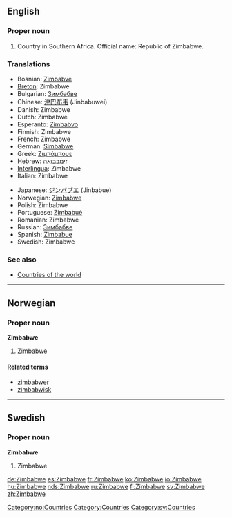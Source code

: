 ==English==
{{wikipedia}}
===Proper noun===

# Country in Southern Africa. Official name: Republic of Zimbabwe.

===Translations===
{{top}}
*Bosnian: [[Zimbabve]] {{m}}
*[[Breton]]: Zimbabwe
*Bulgarian: [[Зимбабве]]
*Chinese: [[津巴布韦]] (Jinbabuwei)
*Danish: Zimbabwe
*Dutch: Zimbabwe
*Esperanto: [[Zimbabvo]]
*Finnish: Zimbabwe
*French: Zimbabwe {{m}}
*German: [[Simbabwe]]
*Greek: [[Ζιμπάμπουε]] {{f}}
*Hebrew: [[זימבבואה]]
*[[Interlingua]]: Zimbabwe
*Italian: Zimbabwe {{m}}
{{mid}}
*Japanese: [[ジンバブエ]] (Jinbabue)
*Norwegian: [[#Norwegian|Zimbabwe]]
*Polish: Zimbabwe
*Portuguese: [[Zimbabué]]
*Romanian: Zimbabwe
*Russian: [[Зимбабве]]
*Spanish: [[Zimbabue]]
*Swedish: Zimbabwe
{{bottom}}

===See also===
*[[Countries of the world]]

----
==Norwegian==
===Proper noun===
[[Category:no:Countries]]
'''Zimbabwe'''
#[[#English|Zimbabwe]]
====Related terms====
*[[zimbabwer]]
*[[zimbabwisk]]

----
==Swedish==
===Proper noun===
'''Zimbabwe'''
# Zimbabwe

[[Category:Countries]]
[[Category:sv:Countries]]

[[de:Zimbabwe]]
[[es:Zimbabwe]]
[[fr:Zimbabwe]]
[[ko:Zimbabwe]]
[[io:Zimbabwe]]
[[hu:Zimbabwe]]
[[nds:Zimbabwe]]
[[ru:Zimbabwe]]
[[fi:Zimbabwe]]
[[sv:Zimbabwe]]
[[zh:Zimbabwe]]